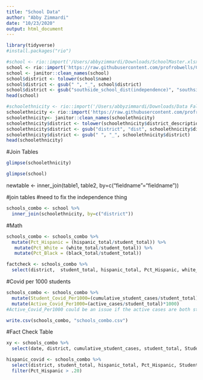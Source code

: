 ```yaml
---
title: "School Data"
author: "Abby Zimmardi"
date: "10/23/2020"
output: html_document
---
```


```r
library(tidyverse)
#install.packages("rio") 
```

```r
#school <- rio::import('/Users/abbyzimmardi/Downloads/SchoolMaster.xlsx')
school <- rio::import('https://raw.githubusercontent.com/profrobwells/CovidFall2020/master/schools_master.csv')
school <- janitor::clean_names(school)
school$district <- tolower(school$name)
school$district <- gsub(" ", "_", school$district)
school$district <- gsub("southside_school_dist(independence)", "southside_school_dist_(independence)", school$district)
head(school)
```

```r
#schoolethnicity <- rio::import('/Users/abbyzimmardi/Downloads/Data Fall 2020/Data Story 2/Schools_Race_2020.xlsx')
schoolethnicity <- rio::import('https://raw.githubusercontent.com/profrobwells/CovidFall2020/master/School_Districts_FY31_Districts_EnrollmentByRace.csv')
schoolethnicity<- janitor::clean_names(schoolethnicity)
schoolethnicity$district <- tolower(schoolethnicity$district_description)
schoolethnicity$district <- gsub("district", "dist", schoolethnicity$district)
schoolethnicity$district <- gsub(" ", "_", schoolethnicity$district)
head(schoolethnicity)
```

#Join Tables
```r
glimpse(schoolethnicity)
```

```r
glimpse(school)
```
newtable <- inner_join(table1, table2, by=c("fieldname"="fieldname"))


#join tables
#need to fix the independence thing
```r
schools_combo <- school %>% 
  inner_join(schoolethnicity, by=c("district"))
```


#Math
```r
schools_combo <- schools_combo %>% 
  mutate(Pct_Hispanic = (hispanic_total/student_total)) %>% 
   mutate(Pct_White = (white_total/student_total)) %>% 
   mutate(Pct_Black = (black_total/student_total))

factcheck <- schools_combo %>% 
  select(district,  student_total, hispanic_total, Pct_Hispanic, white_total, Pct_White, black_total, Pct_Black)
```

#Covid per 1000 students
```r
schools_combo <- schools_combo %>% 
  mutate(Student_Covid_Per1000=(cumulative_student_cases/student_total)*1000) %>% 
  mutate(Active_Covid_Per1000=(active_cases/student_total)*1000)
#Active_Covid_Per1000 could be an issue if the active cases are both students and faculty

```

```r
write.csv(schools_combo, "schools_combo.csv")
```

#Fact Check Table
```r
xy <- schools_combo %>% 
  select(date, district, cumulative_student_cases, student_total, Student_Covid_Per1000) %>% 
```


```r
hispanic_covid <- schools_combo %>% 
  select(district, student_total, hispanic_total, Pct_Hispanic, Student_Covid_Per1000,Active_Covid_Per1000) %>% 
  filter(Pct_Hispanic > .20)
```
